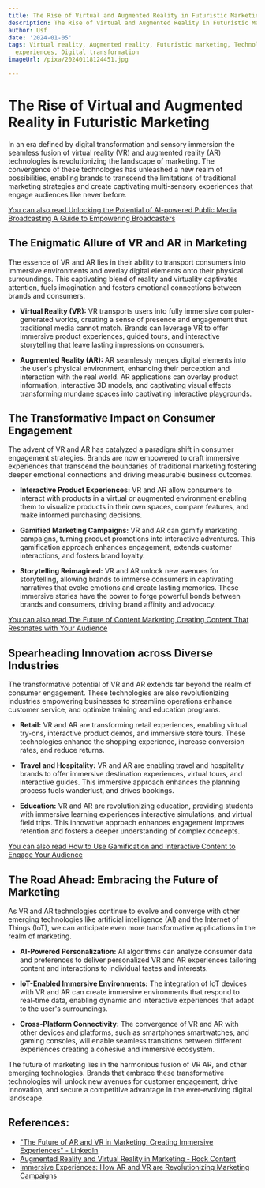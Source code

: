```yaml
---
title: The Rise of Virtual and Augmented Reality in Futuristic Marketing
description: The Rise of Virtual and Augmented Reality in Futuristic Marketing
author: Usf
date: '2024-01-05'
tags: Virtual reality, Augmented reality, Futuristic marketing, Technology trends,  Immersive
  experiences, Digital transformation
imageUrl: /pixa/20240118124451.jpg

---
```

# The Rise of Virtual and Augmented Reality in Futuristic Marketing

In an era defined by  digital transformation and  sensory immersion  the seamless  fusion of virtual reality (VR) and augmented reality (AR) technologies is  revolutionizing the landscape  of marketing.  The convergence of these technologies has unleashed a new realm of possibilities, enabling brands to transcend  the limitations of  traditional marketing strategies and create captivating multi-sensory experiences that engage  audiences like  never before.

[You can also read Unlocking  the Potential of AI-powered Public Media Broadcasting A Guide to Empowering  Broadcasters](Unlocking%20the%20Potential%20of%20AI-powered%20Public%20Media%20Broadcasting%20A%20Guide%20to%20Empowering%20Broadcasters)


## The  Enigmatic Allure of VR and AR in Marketing

The essence of VR and  AR lies  in their ability to transport consumers into immersive environments and overlay  digital elements onto  their physical surroundings. This captivating blend of reality and virtuality captivates attention, fuels imagination and fosters emotional  connections  between brands and consumers.

*  **Virtual  Reality (VR):** VR  transports users into fully immersive computer-generated worlds, creating a sense of presence and engagement that traditional media cannot match. Brands can leverage VR to offer immersive product experiences, guided tours, and interactive storytelling that leave lasting impressions on consumers.

* **Augmented Reality (AR):** AR seamlessly merges  digital elements into the user's physical environment, enhancing their perception and interaction  with the real world. AR  applications can overlay product information, interactive 3D models, and captivating visual effects transforming mundane spaces into captivating interactive playgrounds.

## The Transformative Impact on  Consumer Engagement

The advent of VR and AR has catalyzed a paradigm shift in consumer engagement strategies.  Brands are now empowered to craft immersive experiences  that transcend  the boundaries of traditional  marketing fostering deeper emotional connections and driving measurable  business outcomes.

* **Interactive Product Experiences:** VR and AR allow consumers to interact with  products in a virtual or augmented environment enabling them  to visualize products in their own spaces, compare features,  and make informed purchasing decisions.

* **Gamified Marketing Campaigns:** VR and AR can gamify marketing campaigns, turning product promotions into interactive adventures. This  gamification approach  enhances engagement, extends customer interactions, and fosters brand loyalty.

* **Storytelling Reimagined:** VR and AR unlock new avenues for storytelling, allowing brands to immerse consumers in captivating narratives that evoke emotions  and create lasting memories. These  immersive stories have the power to forge powerful bonds  between brands and consumers, driving brand affinity and advocacy.

[You can also  read The Future of Content Marketing Creating Content That Resonates with Your Audience](The%20Future%20of%20Content%20Marketing%20Creating%20Content%20That%20Resonates%20with%20Your%20Audience)


## Spearheading Innovation across Diverse Industries

The transformative potential of  VR and AR  extends  far beyond the realm of consumer engagement. These technologies are  also revolutionizing industries empowering businesses to streamline operations enhance customer  service, and optimize training and education programs.

* **Retail:** VR and  AR are transforming retail experiences, enabling virtual  try-ons, interactive product demos,  and  immersive store tours. These technologies enhance  the shopping experience, increase conversion  rates, and  reduce returns.

*  **Travel  and Hospitality:** VR and AR are enabling travel and  hospitality  brands to offer immersive destination experiences, virtual tours, and interactive guides. This immersive approach enhances the planning process fuels wanderlust, and drives bookings.

* **Education:** VR and AR are revolutionizing education, providing students with immersive learning experiences interactive simulations, and virtual field trips. This innovative approach enhances engagement improves retention and fosters a deeper understanding  of complex concepts.

[You can also read How to Use Gamification and Interactive Content to Engage Your Audience](How%20to%20Use%20Gamification%20and%20Interactive%20Content%20to%20Engage%20Your%20Audience)


## The Road Ahead:  Embracing the Future of Marketing

As  VR and AR technologies continue to evolve and converge with other emerging technologies like artificial intelligence (AI) and the Internet of Things  (IoT), we can  anticipate even more transformative applications in the realm of marketing.

* **AI-Powered Personalization:** AI algorithms can analyze consumer data and preferences to deliver personalized VR and AR experiences tailoring content and interactions  to  individual tastes and interests.

* **IoT-Enabled Immersive  Environments:** The integration of  IoT devices with VR and AR can create immersive environments that respond to real-time data, enabling dynamic and interactive experiences that adapt to the  user's surroundings.

* **Cross-Platform Connectivity:** The  convergence of VR and AR with other devices and platforms, such as smartphones  smartwatches, and gaming consoles, will enable seamless transitions between different experiences creating a cohesive and immersive ecosystem.

The future of marketing lies in the harmonious fusion of VR  AR, and other emerging technologies. Brands that embrace these transformative technologies will unlock new avenues for customer engagement, drive innovation, and secure a competitive advantage in the ever-evolving digital  landscape.

## References:
- ["The Future of AR and VR in Marketing: Creating Immersive Experiences" - LinkedIn](https://www.linkedin.com/pulse/future-ar-vr-marketing-creating-immersive-experiences-jalal-umer-ius9e?trk=article-ssr-frontend-pulse_more-articles_related-content-card)
- [Augmented Reality and Virtual Reality in Marketing - Rock Content](https://rockcontent.com/blog/virtual-and-augmented-reality-in-marketing/)
- [Immersive Experiences: How AR and VR are Revolutionizing Marketing Campaigns](https://www.linkedin.com/pulse/immersive-experiences-how-ar-vr-revolutionizing-marketing-campaigns)
